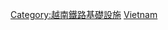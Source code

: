 {{Catnav|頁面分類|各種主題的頁面分類|按國家分類|各國建築|各國鐵路車站}}
{{Catnav|頁面分類|各種主題的頁面分類|按國家分類|各國交通|各國鐵路車站}}
{{Catnav|頁面分類|人类社会|交通|各國交通|各國鐵路車站}}
{{Commons category|Train stations in Vietnam}}

[[Category:越南鐵路基礎設施|Category:越南鐵路基礎設施]]
[[Category:各國鐵路車站|Vietnam]]